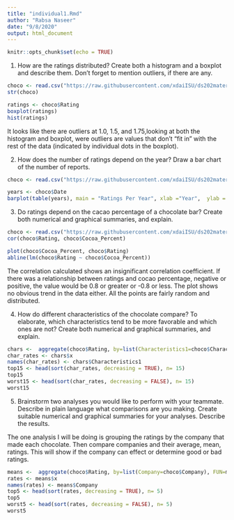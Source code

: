 ```yaml
---
title: "individual1.Rmd"
author: "Rabsa Naseer"
date: "9/8/2020"
output: html_document
---
```


```r
knitr::opts_chunk$set(echo = TRUE)
```
1. How are the ratings distributed? Create both a histogram and a boxplot and describe them. Don’t forget to mention outliers, if there are any.
```r
choco <- read.csv("https://raw.githubusercontent.com/xdaiISU/ds202materials/master/hwlabs/data/choco.csv") 
str(choco) 

ratings <- choco$Rating
boxplot(ratings)
hist(ratings)
```

It looks like there are outliers at 1.0, 1.5, and 1.75,looking at both the histogram and boxplot, were outliers are values that don't "fit in" with the rest of the data (indicated by individual dots in the boxplot).

2. How does the number of ratings depend on the year? Draw a bar chart of the number of reports.

```r
choco <- read.csv("https://raw.githubusercontent.com/xdaiISU/ds202materials/master/hwlabs/data/choco.csv") 

years <- choco$Date
barplot(table(years), main = "Ratings Per Year", xlab ="Year",  ylab = "# of Ratings")
```

3. Do ratings depend on the cacao percentage of a chocolate bar? Create both numerical and graphical summaries, and explain.

```r
choco <- read.csv("https://raw.githubusercontent.com/xdaiISU/ds202materials/master/hwlabs/data/choco.csv") 
cor(choco$Rating, choco$Cocoa_Percent)

plot(choco$Cocoa_Percent, choco$Rating)
abline(lm(choco$Rating ~ choco$Cocoa_Percent))
```

The correlation calculated shows an insignificant correlation coefficient. If there was a relationship between ratings and cocao percentage, negative or positive, the value would be 0.8 or greater or -0.8 or less. 
The plot shows no obvious trend in the data either. All the points are fairly random and distributed.

4. How do different characteristics of the chocolate compare? To elaborate, which characteristics tend to be more favorable and which ones are not? Create both numerical and graphical summaries, and explain.

```r
chars <-  aggregate(choco$Rating, by=list(Characteristics1=choco$Characteristics1), FUN=mean)
char_rates <- chars$x
names(char_rates) <- chars$Characteristics1
top15 <- head(sort(char_rates, decreasing = TRUE), n= 15)
top15
worst15 <- head(sort(char_rates, decreasing = FALSE), n= 15)
worst15
```

5. Brainstorm two analyses you would like to perform with your teammate. Describe in plain language what comparisons are you making. Create suitable numerical and graphical summaries for your analyses. Describe the results.

The one analysis I will be doing is grouping the ratings by the company that made each chocolate. Then compare companies and their average, mean, ratings. This will show if the company can effect or determine good or bad ratings.

```r

means <-  aggregate(choco$Rating, by=list(Company=choco$Company), FUN=mean)
rates <- means$x
names(rates) <- means$Company
top5 <- head(sort(rates, decreasing = TRUE), n= 5)
top5
worst5 <- head(sort(rates, decreasing = FALSE), n= 5)
worst5
```

